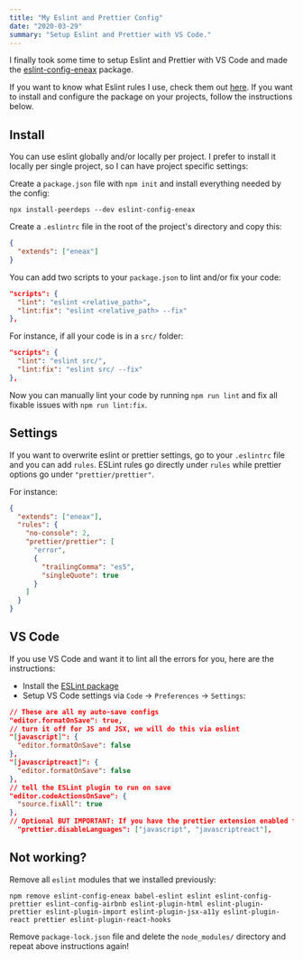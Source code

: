 ```yaml
---
title: "My Eslint and Prettier Config"
date: "2020-03-29"
summary: "Setup Eslint and Prettier with VS Code."
---
```


I finally took some time to setup Eslint and Prettier with VS Code and made the [eslint-config-eneax](https://www.npmjs.com/package/eslint-config-eneax) package.

If you want to know what Eslint rules I use, check them out [here](https://github.com/eneax/eslint-config-eneax/blob/master/.eslintrc.js).
If you want to install and configure the package on your projects, follow the instructions below.

## Install

You can use eslint globally and/or locally per project.
I prefer to install it locally per single project, so I can have project specific settings:

Create a `package.json` file with `npm init` and install everything needed by the config:

```shell
npx install-peerdeps --dev eslint-config-eneax
```

Create a `.eslintrc` file in the root of the project's directory and copy this:

```json
{
  "extends": ["eneax"]
}
```

You can add two scripts to your `package.json` to lint and/or fix your code:

```json
"scripts": {
  "lint": "eslint <relative_path>",
  "lint:fix": "eslint <relative_path> --fix"
},
```

For instance, if all your code is in a `src/` folder:

```json
"scripts": {
  "lint": "eslint src/",
  "lint:fix": "eslint src/ --fix"
},
```

Now you can manually lint your code by running `npm run lint` and fix all fixable issues with `npm run lint:fix`.

## Settings

If you want to overwrite eslint or prettier settings, go to your `.eslintrc` file and you can add `rules`.
ESLint rules go directly under `rules` while prettier options go under `"prettier/prettier"`.

For instance:

```json
{
  "extends": ["eneax"],
  "rules": {
    "no-console": 2,
    "prettier/prettier": [
      "error",
      {
        "trailingComma": "es5",
        "singleQuote": true
      }
    ]
  }
}
```

## VS Code

If you use VS Code and want it to lint all the errors for you, here are the instructions:

- Install the [ESLint package](https://marketplace.visualstudio.com/items?itemName=dbaeumer.vscode-eslint)
- Setup VS Code settings via `Code` → `Preferences` → `Settings`:

```json
// These are all my auto-save configs
"editor.formatOnSave": true,
// turn it off for JS and JSX, we will do this via eslint
"[javascript]": {
  "editor.formatOnSave": false
},
"[javascriptreact]": {
  "editor.formatOnSave": false
},
// tell the ESLint plugin to run on save
"editor.codeActionsOnSave": {
  "source.fixAll": true
},
// Optional BUT IMPORTANT: If you have the prettier extension enabled for other languages like CSS and HTML, turn it off for JS since we are doing it through Eslint already
  "prettier.disableLanguages": ["javascript", "javascriptreact"],
```

## Not working?

Remove all `eslint` modules that we installed previously:

```shell
npm remove eslint-config-eneax babel-eslint eslint eslint-config-prettier eslint-config-airbnb eslint-plugin-html eslint-plugin-prettier eslint-plugin-import eslint-plugin-jsx-a11y eslint-plugin-react prettier eslint-plugin-react-hooks
```

Remove `package-lock.json` file and delete the `node_modules/` directory and repeat above instructions again!
